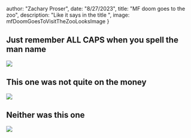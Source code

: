 



  author: "Zachary Proser",
  date: "8/27/2023",
  title: "MF doom goes to the zoo",
  description: "Like it says in the title ", 
  image: mfDoomGoesToVisitTheZooLooksImage
}


## Just remember ALL CAPS when you spell the man name

<Image src={mfDoomAtTheZooLookingAtTheGImage}/>

## This one was not quite on the money

<Image src={mfDoomGoesToVisitTheZooLooksImage}/>

## Neither was this one 

<Image src={mfDoomAtTheZooGiftShopBuyingImage}/>
